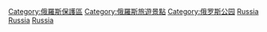 {{Commonscat|National parks of Russia}}

[[Category:俄羅斯保護區|Category:俄羅斯保護區]]
[[Category:俄羅斯旅遊景點|Category:俄羅斯旅遊景點]]
[[Category:俄罗斯公园|Category:俄罗斯公园]]
[[Category:歐洲國家公園|Russia]]
[[Category:亞洲國家公園|Russia]]
[[Category:各国国家公园|Russia]]